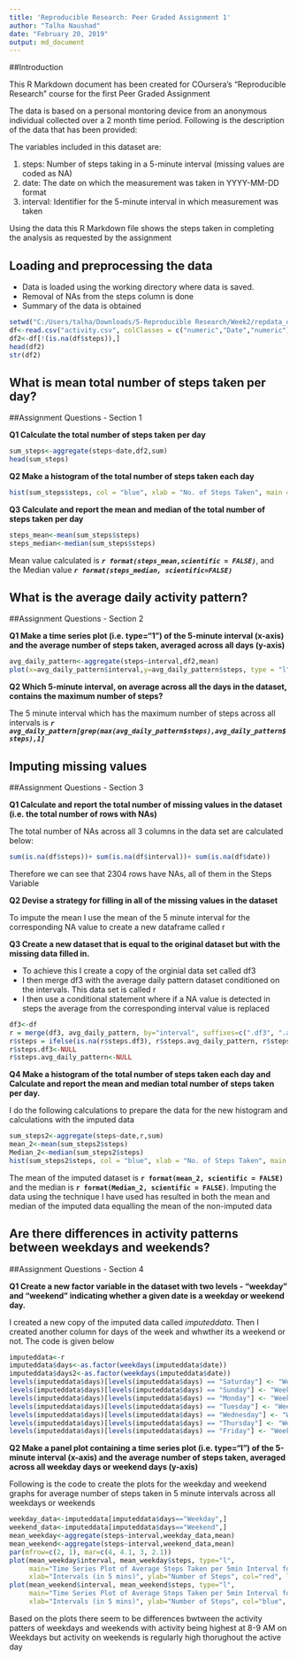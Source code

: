 ---
title: 'Reproducible Research: Peer Graded Assignment 1'
author: "Talha Naushad"
date: "February 20, 2019"
output: md_document
---

##Introduction

This R Markdown document has been created for COursera's "Reproducible Research" course for the first Peer Graded Assignment

The data is based on a personal montoring device from an anonymous individual collected over a 2 month time period. Following is the description of the data that has been provided:

The variables included in this dataset are:

1. steps: Number of steps taking in a 5-minute interval (missing values are coded as \color{red}{\verb|NA|}NA)
2. date: The date on which the measurement was taken in YYYY-MM-DD format
3. interval: Identifier for the 5-minute interval in which measurement was taken

Using the data this R Markdown file shows the steps taken in completing the analysis as requested by the assignment

## Loading and preprocessing the data

* Data is loaded using the working directory where data is saved. 
* Removal of NAs from the steps column is done
* Summary of the data is obtained

```{r}
setwd("C:/Users/talha/Downloads/5-Reproducible Research/Week2/repdata_data_activity")
df<-read.csv("activity.csv", colClasses = c("numeric","Date","numeric"))
df2<-df[!(is.na(df$steps)),]
head(df2)
str(df2)
```

## What is mean total number of steps taken per day?
##Assignment Questions - Section 1

**Q1 Calculate the total number of steps taken per day**
```{r}
sum_steps<-aggregate(steps~date,df2,sum)
head(sum_steps)
```

**Q2 Make a histogram of the total number of steps taken each day**
```{r}
hist(sum_steps$steps, col = "blue", xlab = "No. of Steps Taken", main = "Histogram of Total Number of Steps Taken Each day")
```

**Q3 Calculate and report the mean and median of the total number of steps taken per day**
```{r}
steps_mean<-mean(sum_steps$steps)
steps_median<-median(sum_steps$steps)
```

Mean value calculated is ***`r format(steps_mean,scientific = FALSE)`***, and the Median value ***`r format(steps_median, scientific=FALSE)`***

## What is the average daily activity pattern?
##Assignment Questions - Section 2

**Q1 Make a time series plot (i.e. type="1") of the 5-minute interval (x-axis) and the average number of steps taken, averaged across all days (y-axis)**

```{r}
avg_daily_pattern<-aggregate(steps~interval,df2,mean)
plot(x=avg_daily_pattern$interval,y=avg_daily_pattern$steps, type = "l",main = "Time series of Average Steps Per Interval Across all Days", ylab = "No. of Steps", xlab = "5 Min Intervals")
```

**Q2 Which 5-minute interval, on average across all the days in the dataset, contains the maximum number of steps?**

The 5 minute interval which has the maximum number of steps across all intervals is ***`r avg_daily_pattern[grep(max(avg_daily_pattern$steps),avg_daily_pattern$steps),1]`***

## Imputing missing values
##Assignment Questions - Section 3

**Q1 Calculate and report the total number of missing values in the dataset (i.e. the total number of rows with NAs)**

The total number of NAs across all 3 columns in the data set are calculated below:

```{r}
sum(is.na(df$steps))+ sum(is.na(df$interval))+ sum(is.na(df$date))
```

Therefore we can see that 2304 rows have NAs, all of them in the Steps Variable

**Q2 Devise a strategy for filling in all of the missing values in the dataset**

To impute the mean I use the mean of the 5 minute interval for the corresponding NA value to create a new dataframe called r

**Q3 Create a new dataset that is equal to the original dataset but with the missing data filled in.**

* To achieve this I create a copy of the orginial data set called df3
* I then merge df3 with the average daily pattern dataset conditioned on the intervals. This data set is called r
* I then use a conditional statement where if a NA value is detected in steps the average from the corresponding interval value is replaced


```{r}
df3<-df
r = merge(df3, avg_daily_pattern, by="interval", suffixes=c(".df3", ".avg_daily_pattern"))
r$steps = ifelse(is.na(r$steps.df3), r$steps.avg_daily_pattern, r$steps.df3)
r$steps.df3<-NULL
r$steps.avg_daily_pattern<-NULL
```

**Q4 Make a histogram of the total number of steps taken each day and Calculate and report the mean and median total number of steps taken per day.**

I do the following calculations to prepare the data for the new histogram and calculations with the imputed data

```{r}
sum_steps2<-aggregate(steps~date,r,sum)
mean_2<-mean(sum_steps2$steps)
Median_2<-median(sum_steps2$steps)
hist(sum_steps2$steps, col = "blue", xlab = "No. of Steps Taken", main = "Histogram of Total Number of Steps Taken Each day")
```

The mean of the imputed dataset is **`r format(mean_2, scientific = FALSE)`** and the median is **`r format(Median_2, scientific = FALSE)`**.
Imputing the data using the technique I have used has resulted in both the mean and median of the imputed data equalling the mean of the non-imputed data

## Are there differences in activity patterns between weekdays and weekends?
##Assignment Questions - Section 4

**Q1 Create a new factor variable in the dataset with two levels - "weekday" and "weekend" indicating whether a given date is a weekday or weekend day.**

I created a new copy of the imputed data called *imputeddata*. Then I created another column for days of the week and whwther its a weekend or not. The code is given below

```{r}

imputeddata<-r
imputeddata$days<-as.factor(weekdays(imputeddata$date))
imputeddata$days2<-as.factor(weekdays(imputeddata$date))
levels(imputeddata$days)[levels(imputeddata$days) == "Saturday"] <- "Weekend"
levels(imputeddata$days)[levels(imputeddata$days) == "Sunday"] <- "Weekend"
levels(imputeddata$days)[levels(imputeddata$days) == "Monday"] <- "Weekday"
levels(imputeddata$days)[levels(imputeddata$days) == "Tuesday"] <- "Weekday"
levels(imputeddata$days)[levels(imputeddata$days) == "Wednesday"] <- "Weekday"
levels(imputeddata$days)[levels(imputeddata$days) == "Thursday"] <- "Weekday"
levels(imputeddata$days)[levels(imputeddata$days) == "Friday"] <- "Weekday"
```

**Q2 Make a panel plot containing a time series plot (i.e. \color{red}{\verb|type = "l"|}type="l") of the 5-minute interval (x-axis) and the average number of steps taken, averaged across all weekday days or weekend days (y-axis)**

Following is the code to create the plots for the weekday and weekend graphs for average number of steps taken in 5 minute intervals across all weekdays or weekends

```{r}

weekday_data<-imputeddata[imputeddata$days=="Weekday",]
weekend_data<-imputeddata[imputeddata$days=="Weekend",]
mean_weekday<-aggregate(steps~interval,weekday_data,mean)   
mean_weekend<-aggregate(steps~interval,weekend_data,mean) 
par(mfrow=c(2, 1), mar=c(4, 4.1, 3, 2.1))
plot(mean_weekday$interval, mean_weekday$steps, type="l",
     main="Time Series Plot of Average Steps Taken per 5min Interval for Weekdays",
     xlab="Intervals (in 5 mins)", ylab="Number of Steps", col="red", lwd=1.5, ylim=c(0, 250))
plot(mean_weekend$interval, mean_weekend$steps, type="l",
     main="Time Series Plot of Average Steps Taken per 5min Interval for Weekends",
     xlab="Intervals (in 5 mins)", ylab="Number of Steps", col="blue", lwd=1.5, ylim=c(0, 250))
```

Based on the plots there seem to be differences bwtween the activity patters of weekdays and weekends with activity being highest at 8-9 AM on Weekdays but activity on weekends is regularly high thorughout the active day